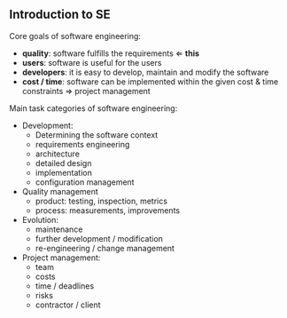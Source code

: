 ## Introduction to SE

Core goals of software engineering:

* **quality**: software fulfills the requirements  $\Leftarrow$ **this**
* **users**: software is useful for the users
* **developers**: it is easy to develop, maintain and modify the software
* **cost / time**: software can be implemented within the given cost & time constraints $\Rightarrow$ project management

Main task categories of software engineering:

* Development:
  * Determining the software context 
  * requirements engineering
  * architecture
  * detailed design
  * implementation
  * configuration management
* Quality management
  * product: testing, inspection, metrics
  * process: measurements, improvements
* Evolution:
  * maintenance
  * further development / modification
  * re-engineering / change management
* Project management:
  * team
  * costs
  * time / deadlines
  * risks
  * contractor / client

